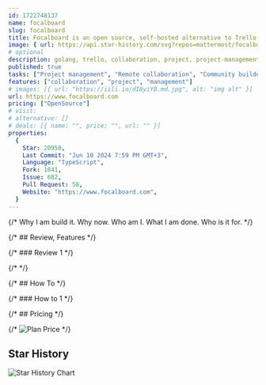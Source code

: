 ```yaml
---
id: 1722748137
name: focalboard
slug: focalboard
title: Focalboard is an open source, self-hosted alternative to Trello, Notion, and Asana.
image: { url: https://api.star-history.com/svg?repos=mattermost/focalboard }
# optional
description: golang, trello, collaboration, project, project-management, asana, hacktoberfest, notion, kanban-board, goal-tracking,  ,
published: true
tasks: ["Project management", "Remote collaboration", "Community builders"]
features: ["collaboration", "project", "management"]
# images: [{ url: "https://iili.io/dI8yiYB.md.jpg", alt: "img alt" }]
url: https://www.focalboard.com
pricing: ["OpenSource"]
# visit:
# alternative: []
# deals: [{ name: "", price: "", url: "" }]
properties:
  {
    Star: 20950,
    Last Commit: "Jun 10 2024 7:59 PM GMT+3",
    Language: "TypeScript",
    Fork: 1841,
    Issue: 682,
    Pull Request: 58,
    Website: "https://www.focalboard.com",
  }
---
```


{/* Why I am build it. Why now. Who am I. What I am done. Who is it for. */}

{/* ## Review, Features */}

{/* ### Review 1 */}

{/* <DetailYoutube videoId="" startTime={0} /> */}

{/* ## How To */}

{/* ### How to 1 */}

{/* ## Pricing */}

{/* <Img src="" alt="Plan Price" /> */}

## Star History

![Star History Chart](https://api.star-history.com/svg?repos=mattermost/focalboard)
